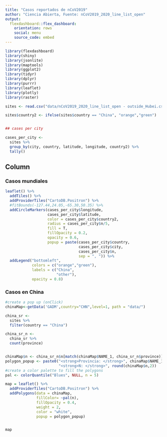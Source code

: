 ```yaml
---
title: "Casos reportados de nCoV2019"
author: "Ciencia Abierta, Fuente: nCoV2019_2020_line_list_open"
output: 
  flexdashboard::flex_dashboard:
    orientation: rows
    social: menu
    source_code: embed
---
```


```r
library(flexdashboard)
library(shiny)
library(jsonlite)
library(maptools)
library(ggplot2)
library(tidyr)
library(dplyr)
library(purrr)
library(leaflet)
library(plotly)
library(raster)

sites <- read.csv("data/nCoV2019_2020_line_list_open - outside_Hubei.csv")

sites$country2 <- ifelse(sites$country == "China", "orange","green")


## cases per city 

cases_per_city <- 
  sites %>% 
  group_by(city, country, latitude, longitude, country2) %>% 
  tally()


```

Column {data-width=650}
-----------------------------------------------------------------------

### Casos mundiales

```r
leaflet() %>% 
  addTiles() %>% 
  addProviderTiles("CartoDB.Positron") %>%
  #fitBounds(-127.44,24.05,-65.30,50.35) %>% 
  addCircleMarkers(cases_per_city$longitude, 
                   cases_per_city$latitude, 
                   color = cases_per_city$country2, 
                   radius = cases_per_city$n/5, 
                   fill = T,
                   fillOpacity = 0.2,
                   opacity = 0.6,
                   popup = paste(cases_per_city$country,
                                 cases_per_city$city, 
                                 cases_per_city$n,
                                 sep = ", ")) %>%
  addLegend("bottomleft", 
            colors = c("orange","green"),
            labels = c("China",
                       "other"), 
            opacity = 0.8)
```

### Casos en China

```r
#create a pop up (onClick)
chinaMap<-getData('GADM',country="CHN",level=1, path = "data/")

china_sr <- 
  sites %>% 
  filter(country == "China")

china_sr_n <- 
  china_sr %>% 
  count(province)


chinaMap$n <- china_sr_n$n[match(chinaMap$NAME_1, china_sr_n$province)]
polygon_popup <- paste0("<strong>Provincia: </strong>", chinaMap$NAME_1, "<br>",
                        "<strong>N: </strong>", round(chinaMap$n,2))
#create a color palette to fill the polygons
pal <- colorQuantile("Blues", NULL, n = 5)

map = leaflet() %>% 
  addProviderTiles("CartoDB.Positron") %>% 
  addPolygons(data = chinaMap, 
              fillColor= ~pal(n),
              fillOpacity = 0.4, 
              weight = 2, 
              color = "white",
              popup = polygon_popup)


map
```

